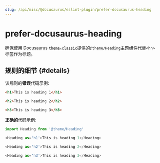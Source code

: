 ```yaml
---
slug: /api/misc/@docusaurus/eslint-plugin/prefer-docusaurus-heading
---
```


# prefer-docusaurus-heading

确保使用 Docusaurus [`theme-classic`](../../themes/theme-classic.mdx)提供的`@theme/Heading`主题组件代替`<hn>`标签作为标题。

## 规则的细节 {#details}

该规则的**错误**代码示例:

```html
<h1>This is heading 1</h1>

<h2>This is heading 2</h2>

<h3>This is heading 3</h3>
```

**正确的**代码示例:

```javascript
import Heading from '@theme/Heading'

<Heading as='h1'>This is heading 1</Heading>

<Heading as='h2'>This is heading 2</Heading>

<Heading as='h3'>This is heading 3</Heading>
```
